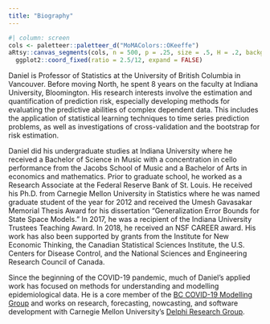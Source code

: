 ```yaml
---
title: "Biography"
---
```


```r
#| column: screen
cols <- paletteer::paletteer_d("MoMAColors::OKeeffe")
aRtsy::canvas_segments(cols, n = 500, p = .25, size = .5, H = .2, background = "white") +
  ggplot2::coord_fixed(ratio = 2.5/12, expand = FALSE)
```

Daniel is Professor of Statistics at the University of British 
Columbia in Vancouver. Before moving North, he spent 8 years on the faculty at 
Indiana University, Bloomington. His research interests involve the estimation 
and quantification of prediction risk, especially developing methods for 
evaluating the predictive abilities of complex dependent data. This includes 
the application of statistical learning techniques to time series prediction 
problems, as well as investigations of cross-validation and the bootstrap for 
risk estimation.

Daniel did his undergraduate studies at Indiana University where he received a 
Bachelor of Science in Music with a concentration in cello performance from the 
Jacobs School of Music and a Bachelor of Arts in economics and mathematics. 
Prior to graduate school, he worked as a Research Associate at the Federal 
Reserve Bank of St. Louis. He received his Ph.D. from Carnegie Mellon University
in Statistics where he was named graduate student of the year for 2012 and 
received the Umesh Gavasakar Memorial Thesis Award for his dissertation 
"Generalization Error Bounds for State Space Models." In 2017, he was a 
recipient of the Indiana University Trustees Teaching Award. In 2018, he 
received an NSF CAREER award. His work has also been supported by grants from 
the Institute for New Economic Thinking, the Canadian Statistical Sciences 
Institute, the U.S. Centers for Disease Control, and the National Sciences and 
Engineering Research Council of Canada. 

Since the beginning of the COVID-19 pandemic, much of Daniel's applied work has 
focused on methods for understanding and modelling epidemiological data. He is 
a core member of the [BC COVID-19 Modelling Group](https://bccovid-19group.ca) 
and works on research, forecasting, nowcasting, and software development with 
Carnegie Mellon University's [Delphi Research Group](https://delphi.cmu.edu).
